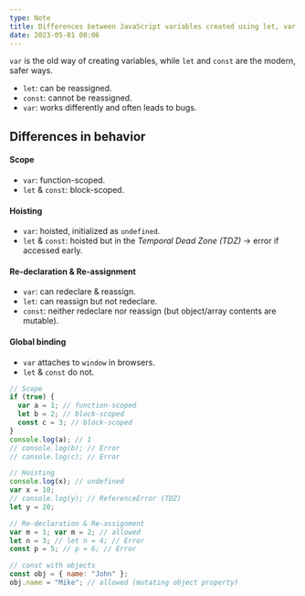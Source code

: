```yaml
---
type: Note
title: Differences between JavaScript variables created using let, var or const
date: 2023-05-01 00:06
---
```


`var` is the old way of creating variables, while `let` and `const` are the modern, safer ways.
*   `let`: can be reassigned.
*   `const`: cannot be reassigned.
*   `var`: works differently and often leads to bugs.
## Differences in behavior
#### Scope
*   `var`: function-scoped.
*   `let` & `const`: block-scoped.
#### Hoisting
*   `var`: hoisted, initialized as `undefined`.
*   `let` & `const`: hoisted but in the _Temporal Dead Zone (TDZ)_ → error if accessed early.
#### Re-declaration & Re-assignment
*   `var`: can redeclare & reassign.
*   `let`: can reassign but not redeclare.
*   `const`: neither redeclare nor reassign (but object/array contents are mutable).
#### Global binding
*   `var` attaches to `window` in browsers.
*   `let` & `const` do not.

```javascript
// Scope
if (true) {
  var a = 1; // function-scoped
  let b = 2; // block-scoped
  const c = 3; // block-scoped
}
console.log(a); // 1
// console.log(b); // Error
// console.log(c); // Error

// Hoisting
console.log(x); // undefined
var x = 10;
// console.log(y); // ReferenceError (TDZ)
let y = 20;

// Re-declaration & Re-assignment
var m = 1; var m = 2; // allowed
let n = 3; // let n = 4; // Error
const p = 5; // p = 6; // Error

// const with objects
const obj = { name: "John" };
obj.name = "Mike"; // allowed (mutating object property)
```